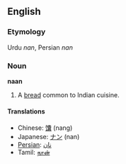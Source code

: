 ==English==
===Etymology===
Urdu ''nan'', Persian ''nan''

===Noun===
'''naan'''

# A [[bread]] common to Indian cuisine.

====Translations====
*Chinese: [[馕]] (nang)
*Japanese: [[ナン]] (nan)
*[[Persian]]: [[نان]]
*Tamil: [[நான்]]